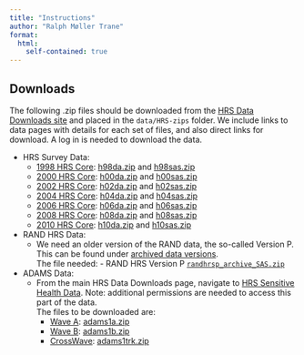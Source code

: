```yaml
---
title: "Instructions"
author: "Ralph Møller Trane"
format: 
  html:
    self-contained: true
---
```


## Downloads

The following .zip files should be downloaded from the [HRS Data Downloads site](https://hrsdata.isr.umich.edu/data-products/) and placed in the `data/HRS-zips` folder. We include links to data pages with details for each set of files, and also direct links for download. A log in is needed to download the data.

* HRS Survey Data:
  - [1998 HRS Core](https://hrsdata.isr.umich.edu/data-products/1998-hrs-core): [h98da.zip](https://hrsdata.isr.umich.edu/data-file-download/5515) and [h98sas.zip](https://hrsdata.isr.umich.edu/data-file-download/5625)
  - [2000 HRS Core](https://hrsdata.isr.umich.edu/data-products/2000-hrs-core): [h00da.zip](https://hrsdata.isr.umich.edu/data-file-download/5508) and [h00sas.zip](https://hrsdata.isr.umich.edu/data-file-download/5640)
  - [2002 HRS Core](https://hrsdata.isr.umich.edu/data-products/2002-hrs-core): [h02da.zip](https://hrsdata.isr.umich.edu/data-file-download/5506) and [h02sas.zip](https://hrsdata.isr.umich.edu/data-file-download/5637)
  - [2004 HRS Core](https://hrsdata.isr.umich.edu/data-products/2004-hrs-core): [h04da.zip](https://hrsdata.isr.umich.edu/data-file-download/5516) and [h04sas.zip](https://hrsdata.isr.umich.edu/data-file-download/5645)
  - [2006 HRS Core](https://hrsdata.isr.umich.edu/data-products/2006-hrs-core): [h06da.zip](https://hrsdata.isr.umich.edu/data-file-download/9480) and [h06sas.zip](https://hrsdata.isr.umich.edu/data-file-download/9483)
  - [2008 HRS Core](https://hrsdata.isr.umich.edu/data-products/2008-hrs-core): [h08da.zip](https://hrsdata.isr.umich.edu/data-file-download/5510) and [h08sas.zip](https://hrsdata.isr.umich.edu/data-file-download/5652)
  - [2010 HRS Core](https://hrsdata.isr.umich.edu/data-products/2010-hrs-core): [h10da.zip](https://hrsdata.isr.umich.edu/data-file-download/9464) and [h10sas.zip](https://hrsdata.isr.umich.edu/data-file-download/9466)

* RAND HRS Data:
  - We need an older version of the RAND data, the so-called Version P. This can be found under [archived data versions](https://hrsdata.isr.umich.edu/data-products/rand-hrs-archived-data-products).<br>
    The file needed: 
        - RAND HRS Version P [`randhrsp_archive_SAS.zip`](https://hrsdata.isr.umich.edu/data-file-download/5414)

* ADAMS Data:
  - From the main HRS Data Downloads page, navigate to [HRS Sensitive Health Data](https://hrsdata.isr.umich.edu/data-products/sensitive-health). Note: additional permissions are needed to access this part of the data.<br>
    The files to be downloaded are:
      - [Wave A](https://hrsdata.isr.umich.edu/data-products/aging-demographics-and-memory-study-adams-wave): [adams1a.zip](https://hrsdata.isr.umich.edu/data-file-download/5539)
      - [Wave B](https://hrsdata.isr.umich.edu/data-products/aging-demographics-and-memory-study-adams-wave-b): [adams1b.zip](https://hrsdata.isr.umich.edu/data-file-download/5616)
      - [CrossWave](https://hrsdata.isr.umich.edu/data-products/aging-demographics-and-memory-study-adams-cross-wave-tracker-file): [adams1trk.zip](https://hrsdata.isr.umich.edu/data-file-download/5570) 
